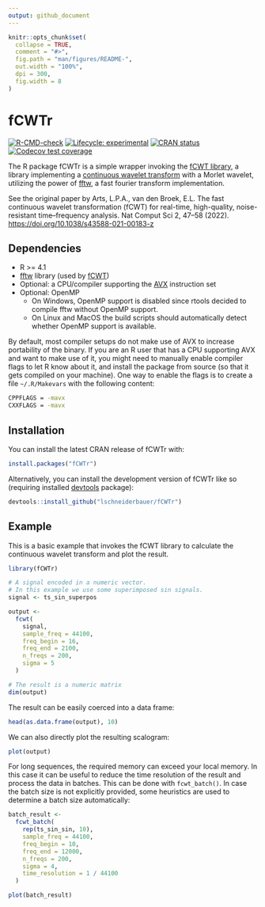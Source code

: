 ```yaml
---
output: github_document
---
```


<!-- README.md is generated from README.Rmd. Please edit that file -->

```r
knitr::opts_chunk$set(
  collapse = TRUE,
  comment = "#>",
  fig.path = "man/figures/README-",
  out.width = "100%",
  dpi = 300,
  fig.width = 8
)
```

# fCWTr

<!-- badges: start -->

[![R-CMD-check](https://github.com/lschneiderbauer/fcwtr/actions/workflows/R-CMD-check.yaml/badge.svg)](https://github.com/lschneiderbauer/fcwtr/actions/workflows/R-CMD-check.yaml) [![Lifecycle: experimental](https://img.shields.io/badge/lifecycle-experimental-orange.svg)](https://lifecycle.r-lib.org/articles/stages.html#experimental) [![CRAN status](https://www.r-pkg.org/badges/version/fcwtr)](https://CRAN.R-project.org/package=fcwtr) [![Codecov test coverage](https://codecov.io/gh/lschneiderbauer/fcwtr/branch/master/graph/badge.svg)](https://app.codecov.io/gh/lschneiderbauer/fcwtr?branch=master)

<!-- badges: end -->

The R package fCWTr is a simple wrapper invoking the [fCWT library](https://github.com/fastlib/fCWT), a library implementing a [continuous wavelet transform](https://en.wikipedia.org/wiki/Continuous_wavelet_transform) with a Morlet wavelet, utilizing the power of [fftw](https://www.fftw.org/), a fast fourier transform implementation.

See the original paper by Arts, L.P.A., van den Broek, E.L. The fast continuous wavelet transformation (fCWT) for real-time, high-quality, noise-resistant time–frequency analysis. Nat Comput Sci 2, 47–58 (2022). <https://doi.org/10.1038/s43588-021-00183-z>

## Dependencies

-   R \>= 4.1
-   [fftw](https://www.fftw.org/) library (used by [fCWT](https://github.com/fastlib/fCWT))
-   Optional: a CPU/compiler supporting the [AVX](https://en.wikipedia.org/wiki/Advanced_Vector_Extensions) instruction set
-   Optional: OpenMP
    -   On Windows, OpenMP support is disabled since rtools decided to compile fftw without OpenMP support.
    -   On Linux and MacOS the build scripts should automatically detect whether OpenMP support is available.

By default, most compiler setups do not make use of AVX to increase portability of the binary. If you are an R user that has a CPU supporting AVX and want to make use of it, you might need to manually enable compiler flags to let R know about it, and install the package from source (so that it gets compiled on your machine). One way to enable the flags is to create a file `~/.R/Makevars` with the following content:

``` bash
CPPFLAGS = -mavx
CXXFLAGS = -mavx
```

## Installation

You can install the latest CRAN release of fCWTr with:

``` r
install.packages("fCWTr")
```

Alternatively, you can install the development version of fCWTr like so (requiring installed [devtools](https://devtools.r-lib.org/) package):

``` r
devtools::install_github("lschneiderbauer/fCWTr")
```

## Example

This is a basic example that invokes the fCWT library to calculate the continuous wavelet transform and plot the result.

```r
library(fCWTr)

# A signal encoded in a numeric vector.
# In this example we use some superimposed sin signals.
signal <- ts_sin_superpos

output <-
  fcwt(
    signal,
    sample_freq = 44100,
    freq_begin = 16,
    freq_end = 2100,
    n_freqs = 200,
    sigma = 5
  )

# The result is a numeric matrix
dim(output)
```

The result can be easily coerced into a data frame:

```r
head(as.data.frame(output), 10)
```

We can also directly plot the resulting scalogram:

```r
plot(output)
```

For long sequences, the required memory can exceed your local memory. In this case it can be useful to reduce the time resolution of the result and process the data in batches. This can be done with `fcwt_batch()`. In case the batch size is not explicitly provided, some heuristics are used to determine a batch size automatically:

```r
batch_result <-
  fcwt_batch(
    rep(ts_sin_sin, 10),
    sample_freq = 44100,
    freq_begin = 10,
    freq_end = 12000,
    n_freqs = 200,
    sigma = 4,
    time_resolution = 1 / 44100
  )

plot(batch_result)
```

<!-- regenerate with devtools::build_readme() -->
